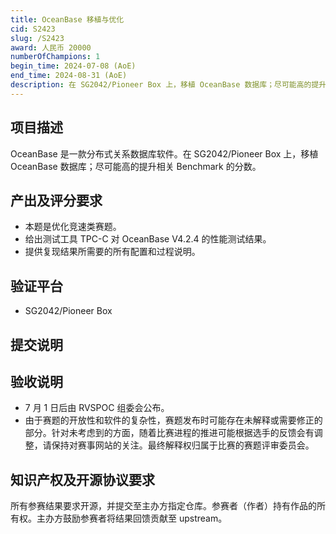 ```yaml
---
title: OceanBase 移植与优化
cid: S2423
slug: /S2423
award: 人民币 20000
numberOfChampions: 1
begin_time: 2024-07-08 (AoE)
end_time: 2024-08-31 (AoE)
description: 在 SG2042/Pioneer Box 上，移植 OceanBase 数据库；尽可能高的提升相关 Benchmark 的分数。
---
```



<ChallengesMetaInDoc />


<ChallengeRegistration />

## 项目描述

OceanBase 是一款分布式关系数据库软件。在 SG2042/Pioneer Box 上，移植 OceanBase 数据库；尽可能高的提升相关 Benchmark 的分数。

## 产出及评分要求

- 本题是优化竞速类赛题。
- 给出测试工具 TPC-C 对 OceanBase V4.2.4 的性能测试结果。
- 提供复现结果所需要的所有配置和过程说明。

## 验证平台

- SG2042/Pioneer Box

## 提交说明


<Req submissionRepoUrl="https://github.com/rv2036/rvspoc-S2423-oceanbase" deadline="2024 年 8 月 31 日 (AoE)" />

## 验收说明

- 7 月 1 日后由 RVSPOC 组委会公布。
- 由于赛题的开放性和软件的复杂性，赛题发布时可能存在未解释或需要修正的部分。针对未考虑到的方面，随着比赛进程的推进可能根据选手的反馈会有调整，请保持对赛事网站的关注。最终解释权归属于比赛的赛题评审委员会。

## 知识产权及开源协议要求

所有参赛结果要求开源，并提交至主办方指定仓库。参赛者（作者）持有作品的所有权。主办方鼓励参赛者将结果回馈贡献至 upstream。
